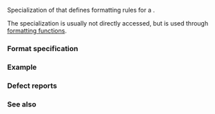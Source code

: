 {{cpp/title|formatter{{small|&lt;std::chrono::hh_mm_ss&gt;}}}}
{{cpp/chrono/hh_mm_ss/navbar}}

{{ddcl|header=chrono|since=c++20|
template&lt; class CharT &gt;
struct formatter&lt;std::chrono::hh_mm_ss, CharT&gt;;
}}

Specialization of {{lc|std::formatter}} that defines formatting rules for a {{lc|std::chrono::hh_mm_ss}}.

The {{lc|std::formatter}} specialization is usually not directly accessed, but is used through [[cpp/utility/format|formatting functions]].

===Format specification===
{{cpp/chrono/format spec begin}}
{{cpp/chrono/format spec rows/time}}
{{cpp/chrono/format spec fail}}
{{cpp/chrono/format spec rows/year}}
{{cpp/chrono/format spec rows/month}}
{{cpp/chrono/format spec rows/day}}
{{cpp/chrono/format spec rows/weekday}}
{{cpp/chrono/format spec rows/date}}
{{cpp/chrono/format spec rows/count}}
{{cpp/chrono/format spec rows/zone}}
{{cpp/chrono/format spec rows/others}}
{{cpp/chrono/format spec end}}

===Example===
{{example
|code=
#include &lt;chrono&gt;
#include &lt;format&gt;
#include &lt;iostream&gt;
using namespace std::literals;

int main()
{
    std::chrono::hh_mm_ss c{16h + 32min + 10s};

    std::cout &lt;&lt; "%R: " &lt;&lt; std::format("{:%R}", c) &lt;&lt; '\n'
              &lt;&lt; "%T: " &lt;&lt; std::format("{:%T}", c) &lt;&lt; '\n';
}
|output=
%R: 16:32
%T: 16:32:10
}}

===Defect reports===
{{dr list begin}}
{{dr list item|paper=P2372R3|std=C++20|before={{tt|formatter}} used the global locale or passed locale|after=default {{c|"C"}} locale is used when {{ttb|L}} is absent}}
{{dr list end}}

===See also===
{{dsc begin}}
{{dsc inc|cpp/utility/format/dsc format}}
{{dsc end}}

{{langlinks|de|es|ja|ru|zh}}